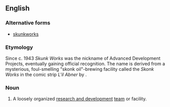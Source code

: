 {{also|skunkworks}}
==English==
{{wikipedia|Skunk Works}}
{{wikipedia|Li'l Abner}}

===Alternative forms===
* [[skunkworks]]

===Etymology===
Since c. 1943 ''Skunk Works'' was the nickname of {{w|Lockheed}} Advanced Development Projects, eventually gaining official recognition. The name is derived from a mysterious, foul-smelling "skonk oil"-brewing facility called the ''Skonk Works'' in the comic strip ''L'il Abner'' by {{w|Al Capp}}.<!--As one source reports:
[L]egend goes that one of Lockheed's engineers asked, "What the heck is Kelly [a Lockheed engineer] doing in there?" "Oh, he's stirring up some kind of brew" was the answer. This brought to mind [[w:Al Capp|Al Capp's]] popular comic strip, [[w:Li'l Abner|Li'l Abner]] and the hairy Indian who regularly stirred up the brew, throwing in skunks, old shoes, and other likely material to make his 'kickapoo joy juice. Thus, the skunk works was born and named.-George Tesar, ''Strategic Technology Management: Building Bridges Between Sciences'' (2003) p. 117. [Not exactly authoritative; also wrong about 'kickapoo joy juice being the product]-->

===Noun===
{{en-noun|-}}

# A loosely organized [[research and development]] [[team]] or facility.
